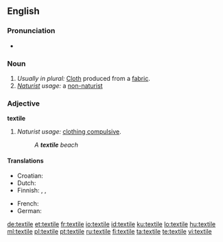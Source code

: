 {{wikipedia|dab=textile (disambiguation)|textile}}
==English==

===Pronunciation===
*{{audio|en-us-textile.ogg|Audio (US)}}


===Noun===
{{en-noun}}

# ''Usually in plural:'' [[Cloth]] produced from a [[fabric]].
# ''[[Naturist]] usage:'' a [[non-naturist]]

===Adjective===
'''textile'''

# ''Naturist usage:'' [[clothing compulsive]].
#:''A '''textile''' beach''

====Translations====
{{trans-top|Cloth produced from a fabric}}
* Croatian: {{t-|hr|tekstil|m}}
* Dutch: {{t|nl|textiel|n}} 
* Finnish: {{t+|fi|tekstiili}}, {{t+|fi|kude}}, {{t+|fi|kangas}}
{{trans-mid}}
* French: {{t+|fr|textile}}
* German: {{t|de|Textilie|f}}
{{trans-bottom}}

[[de:textile]]
[[et:textile]]
[[fr:textile]]
[[io:textile]]
[[id:textile]]
[[ku:textile]]
[[lo:textile]]
[[hu:textile]]
[[ml:textile]]
[[pl:textile]]
[[pt:textile]]
[[ru:textile]]
[[fi:textile]]
[[ta:textile]]
[[te:textile]]
[[vi:textile]]